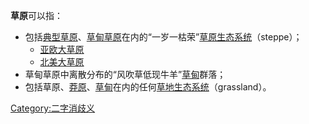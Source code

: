 '''草原'''可以指：
*包括[[典型草原|典型草原]]、[[草甸草原|草甸草原]]在内的“一岁一枯荣”[[干草原|草原生态系统]]（steppe）；
**[[亚欧大草原|亚欧大草原]]
**[[北美大草原|北美大草原]]
*草甸草原中离散分布的“风吹草低现牛羊”[[草甸|草甸]]群落；
*包括草原、[[莽原|莽原]]、[[草甸|草甸]]在内的任何[[草地生态系统|草地生态系统]]（grassland）。
{{消歧义}}

[[Category:二字消歧义|Category:二字消歧义]]